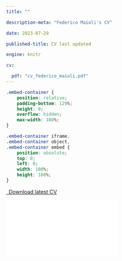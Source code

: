 ```yaml
---
title: ""

description-meta: "Federico Maioli's CV"

date: 2023-07-29

published-title: CV last updated

engine: knitr 

cv:

  pdf: "cv_federico_maioli.pdf"
---
```


```css
.embed-container {
    position: relative;
    padding-bottom: 129%;
    height: 0;
    overflow: hidden;
    max-width: 100%;
}

.embed-container iframe,
.embed-container object,
.embed-container embed {
    position: absolute;
    top: 0;
    left: 0;
    width: 100%;
    height: 100%;
}
```

```{=html}
<p class = "text-center">
  <a class = "btn btn-primary btn-lg cv-download" href="`r rmarkdown::metadata$cv$pdf`" target="_blank">
    <i class = "fa-solid fa-file-arrow-down"></i>&ensp;Download latest CV
  </a>
</p>

<div class = "embed-container">
  <iframe src = "`r rmarkdown::metadata$cv$pdf`" style = "border: 0.5px"></iframe>
</div>
```
